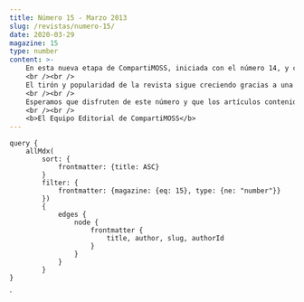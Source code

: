 ```yaml
---
title: Número 15 - Marzo 2013
slug: /revistas/numero-15/
date: 2020-03-29
magazine: 15
type: number
content: >-
    En esta nueva etapa de CompartiMOSS, iniciada con el número 14, y con la nueva versión de SharePoint completamente asentada en el mercado y disponible de forma global desde el pasado mes de enero, les presentamos la edición 15 de la revista, cargada de artículos de calidad en los que nuestros autores y colaboradores han realizado un excelente trabajo transmitiendo sus conocimientos y su experiencia en los distintos temas tratados.
    <br /><br />
    El tirón y popularidad de la revista sigue creciendo gracias a una gran base de autores qué número a número aumenta, el trabajo coordinado de la dirección y la continua evolución de nuestra web, realizada por nuestros compañeros Alberto Díaz y Santiago Porras, sin olvidar el soporte de nuestros patrocinadores, por supuesto. Como siempre, en este nuevo número se ha intentado combinar artículos de carácter técnico (sobre todo en torno a SharePoint 2013) con artículos de negocio, de buenas prácticas y de casos de la vida real que exponen las posibilidades y alcance qué tiene una de las plataformas estrella de Microsoft.
    <br /><br />
    Esperamos que disfruten de este número y que los artículos contenidos en el mismo sean de su agrado e interés.
    <br /><br />
    <b>El Equipo Editorial de CompartiMOSS​​​​​​​​</b>
---
```



<NumberHeader frontmatter={props.pageContext.frontmatter} />

<ViewArticles articles={props.data.allMdx} title="Índice" />

<ViewPartners />

    query {
        allMdx(    
            sort: {
                frontmatter: {title: ASC}
            }
            filter: {
                frontmatter: {magazine: {eq: 15}, type: {ne: "number"}}
            }) 
            {
                edges {
                    node {
                        frontmatter {
                            title, author, slug, authorId
                        }      
                    }
                }
            }
    }
`